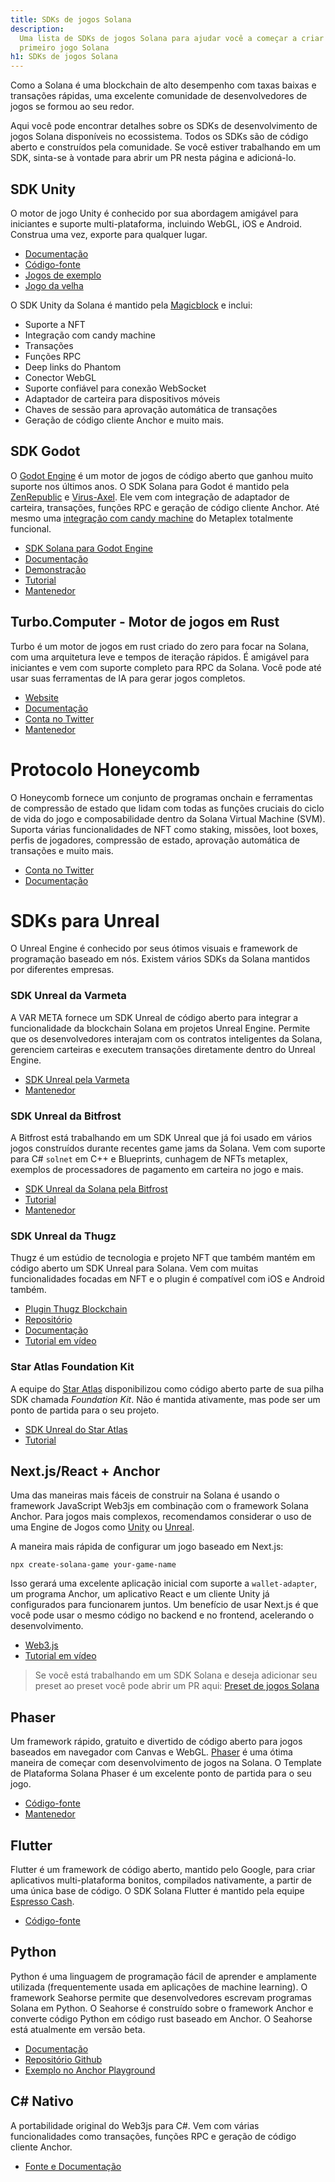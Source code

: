 ```yaml
---
title: SDKs de jogos Solana
description:
  Uma lista de SDKs de jogos Solana para ajudar você a começar a criar seu
  primeiro jogo Solana
h1: SDKs de jogos Solana
---
```


Como a Solana é uma blockchain de alto desempenho com taxas baixas e transações
rápidas, uma excelente comunidade de desenvolvedores de jogos se formou ao seu
redor.

Aqui você pode encontrar detalhes sobre os SDKs de desenvolvimento de jogos
Solana disponíveis no ecossistema. Todos os SDKs são de código aberto e
construídos pela comunidade. Se você estiver trabalhando em um SDK, sinta-se à
vontade para abrir um PR nesta página e adicioná-lo.

## SDK Unity

O motor de jogo Unity é conhecido por sua abordagem amigável para iniciantes e
suporte multi-plataforma, incluindo WebGL, iOS e Android. Construa uma vez,
exporte para qualquer lugar.

- [Documentação](https://docs.magicblock.gg/introduction)
- [Código-fonte](https://github.com/magicblock-labs/Solana.Unity-SDK)
- [Jogos de exemplo](https://github.com/solana-developers/solana-game-examples)
- [Jogo da velha](https://blog.magicblock.gg/bolt-tic-tac-toe/)

O SDK Unity da Solana é mantido pela [Magicblock](https://www.magicblock.gg/) e
inclui:

- Suporte a NFT
- Integração com candy machine
- Transações
- Funções RPC
- Deep links do Phantom
- Conector WebGL
- Suporte confiável para conexão WebSocket
- Adaptador de carteira para dispositivos móveis
- Chaves de sessão para aprovação automática de transações
- Geração de código cliente Anchor e muito mais.

## SDK Godot

O [Godot Engine](https://godotengine.org/) é um motor de jogos de código aberto
que ganhou muito suporte nos últimos anos. O SDK Solana para Godot é mantido
pela [ZenRepublic](https://twitter.com/ZenRepublicNDM) e
[Virus-Axel](https://twitter.com/AxelBenjam). Ele vem com integração de
adaptador de carteira, transações, funções RPC e geração de código cliente
Anchor. Até mesmo uma
[integração com candy machine](https://zenwiki.gitbook.io/solana-godot-sdk-docs/guides/setup-candy-machine)
do Metaplex totalmente funcional.

- [SDK Solana para Godot Engine](https://github.com/Virus-Axel/godot-solana-sdk)
- [Documentação](https://zenwiki.gitbook.io/solana-godot-sdk-docs)
- [Demonstração](https://github.com/ZenRepublic/GodotSolanaSDKDemoPackage)
- [Tutorial](https://www.youtube.com/watch?v=tszFPInYmXQ)
- [Mantenedor](https://twitter.com/ZenRepublicNDM)

## Turbo.Computer - Motor de jogos em Rust

Turbo é um motor de jogos em rust criado do zero para focar na Solana, com uma
arquitetura leve e tempos de iteração rápidos. É amigável para iniciantes e vem
com suporte completo para RPC da Solana. Você pode até usar suas ferramentas de
IA para gerar jogos completos.

- [Website](https://turbo.computer/)
- [Documentação](https://docs.turbo.computer/)
- [Conta no Twitter](https://twitter.com/makegamesfast)
- [Mantenedor](https://twitter.com/jozanza)

# Protocolo Honeycomb

O Honeycomb fornece um conjunto de programas onchain e ferramentas de compressão
de estado que lidam com todas as funções cruciais do ciclo de vida do jogo e
composabilidade dentro da Solana Virtual Machine (SVM). Suporta várias
funcionalidades de NFT como staking, missões, loot boxes, perfis de jogadores,
compressão de estado, aprovação automática de transações e muito mais.

- [Conta no Twitter](https://twitter.com/honeycomb_prtcl)
- [Documentação](https://docs.honeycombprotocol.com/)

# SDKs para Unreal

O Unreal Engine é conhecido por seus ótimos visuais e framework de programação
baseado em nós. Existem vários SDKs da Solana mantidos por diferentes empresas.

### SDK Unreal da Varmeta

A VAR META fornece um SDK Unreal de código aberto para integrar a funcionalidade
da blockchain Solana em projetos Unreal Engine. Permite que os desenvolvedores
interajam com os contratos inteligentes da Solana, gerenciem carteiras e
executem transações diretamente dentro do Unreal Engine.

- [SDK Unreal pela Varmeta](https://github.com/VAR-META-Tech/UnrealSolanaSDK)
- [Mantenedor](https://www.var-meta.com/)

### SDK Unreal da Bitfrost

A Bitfrost está trabalhando em um SDK Unreal que já foi usado em vários jogos
construídos durante recentes game jams da Solana. Vem com suporte para C#
`solnet` em C++ e Blueprints, cunhagem de NFTs metaplex, exemplos de
processadores de pagamento em carteira no jogo e mais.

- [SDK Unreal da Solana pela Bitfrost](https://github.com/Bifrost-Technologies/Solana-Unreal-SDK)
- [Tutorial](https://www.youtube.com/watch?v=S8fm8mFeUkk)
- [Mantenedor](https://twitter.com/BifrostTitan)

### SDK Unreal da Thugz

Thugz é um estúdio de tecnologia e projeto NFT que também mantém em código
aberto um SDK Unreal para Solana. Vem com muitas funcionalidades focadas em NFT
e o plugin é compatível com iOS e Android também.

- [Plugin Thugz Blockchain](https://www.fab.com/listings/a7e220ba-93e5-4a3b-99e7-17b13da76f05)
- [Repositório](https://github.com/ThugzLabs/Thugz-BC-Plugin-Packaged-for-UE5.4)
- [Documentação](https://thugzblockchainplugin-docs.vercel.app/)
- [Tutorial em vídeo](https://www.youtube.com/watch?v=dS7sTZd_E9U&ab_channel=ThugzNFT)

### Star Atlas Foundation Kit

A equipe do [Star Atlas](https://staratlas.com/) disponibilizou como código
aberto parte de sua pilha SDK chamada _Foundation Kit_. Não é mantida
ativamente, mas pode ser um ponto de partida para o seu projeto.

- [SDK Unreal do Star Atlas](https://github.com/staratlasmeta/FoundationKit)
- [Tutorial](https://www.youtube.com/watch?v=S8fm8mFeUkk)

## Next.js/React + Anchor

Uma das maneiras mais fáceis de construir na Solana é usando o framework
JavaScript Web3js em combinação com o framework Solana Anchor. Para jogos mais
complexos, recomendamos considerar o uso de uma Engine de Jogos como
[Unity](#unity-sdk) ou [Unreal](#unreal-sdks).

A maneira mais rápida de configurar um jogo baseado em Next.js:

```shell
npx create-solana-game your-game-name
```

Isso gerará uma excelente aplicação inicial com suporte a `wallet-adapter`, um
programa Anchor, um aplicativo React e um cliente Unity já configurados para
funcionarem juntos. Um benefício de usar Next.js é que você pode usar o mesmo
código no backend e no frontend, acelerando o desenvolvimento.

- [Web3.js](https://solana.com/docs/clients/javascript)
- [Tutorial em vídeo](https://www.youtube.com/watch?v=fnhivg_pemI&t=1s&ab_channel=Solana)

> Se você está trabalhando em um SDK Solana e deseja adicionar seu preset ao
> preset você pode abrir um PR aqui:
> [Preset de jogos Solana](https://github.com/solana-developers/solana-game-preset)

## Phaser

Um framework rápido, gratuito e divertido de código aberto para jogos baseados
em navegador com Canvas e WebGL. [Phaser](https://phaser.io/) é uma ótima
maneira de começar com desenvolvimento de jogos na Solana. O Template de
Plataforma Solana Phaser é um excelente ponto de partida para o seu jogo.

- [Código-fonte](https://github.com/Bread-Heads-NFT/phaser-solana-platformer-template)
- [Mantenedor](https://twitter.com/blockiosaurus)

## Flutter

Flutter é um framework de código aberto, mantido pelo Google, para criar
aplicativos multi-plataforma bonitos, compilados nativamente, a partir de uma
única base de código. O SDK Solana Flutter é mantido pela equipe
[Espresso Cash](https://www.espressocash.com/).

- [Código-fonte](https://github.com/espresso-cash/espresso-cash-public)

## Python

Python é uma linguagem de programação fácil de aprender e amplamente utilizada
(frequentemente usada em aplicações de machine learning). O framework Seahorse
permite que desenvolvedores escrevam programas Solana em Python. O Seahorse é
construído sobre o framework Anchor e converte código Python em código rust
baseado em Anchor. O Seahorse está atualmente em versão beta.

- [Documentação](https://www.seahorse.dev/)
- [Repositório Github](https://github.com/solana-developers/seahorse)
- [Exemplo no Anchor Playground](https://beta.solpg.io/tutorials/hello-seahorse)

## C# Nativo

A portabilidade original do Web3js para C#. Vem com várias funcionalidades como
transações, funções RPC e geração de código cliente Anchor.

- [Fonte e Documentação](https://github.com/bmresearch/Solnet/blob/master/docs/articles/getting_started.md)
